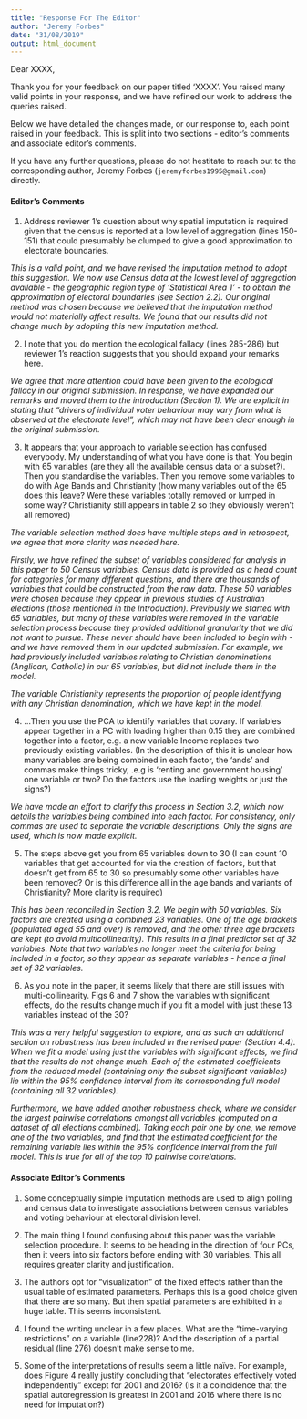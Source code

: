 ```yaml
---
title: "Response For The Editor"
author: "Jeremy Forbes"
date: "31/08/2019"
output: html_document
---
```


Dear XXXX,

Thank you for your feedback on our paper titled 'XXXX'. You raised many valid points in your response, and we have refined our work to address the queries raised. 

Below we have detailed the changes made, or our response to, each point raised in your feedback. This is split into two sections - editor's comments and associate editor's comments.

If you have any further questions, please do not hestitate to reach out to the corresponding author, Jeremy Forbes (`jeremyforbes1995@gmail.com`) directly.


#### Editor's Comments

1. Address reviewer 1's question about why spatial imputation is required given that the census is reported at a low level of aggregation (lines 150-151) that could presumably be clumped to give a good approximation to electorate boundaries.

*This is a valid point, and we have revised the imputation method to adopt this suggestion. We now use Census data at the lowest level of aggregation available - the geographic region type of 'Statistical Area 1' - to obtain the approximation of electoral boundaries (see Section 2.2). Our original method was chosen because we believed that the imputation method would not materially affect results. We found that our results did not change much by adopting this new imputation method.*

2. I note that you do mention the ecological fallacy (lines 285-286) but reviewer 1's reaction suggests that you should expand your remarks here.

*We agree that more attention could have been given to the ecological fallacy in our original submission. In response, we have expanded our remarks and moved them to the introduction (Section 1). We are explicit in stating that "drivers of individual voter behaviour may vary from what is observed at the electorate level", which may not have been clear enough in the original submission.*

3. It appears that your approach to variable selection has confused everybody. My understanding of what you have done is that: You begin with 65 variables (are they all the available census data or a subset?). Then you standardise the variables. Then you remove some variables to do with Age Bands and Christianity (how many variables out of the 65 does this leave? Were these variables totally removed or lumped in some way? Christianity still appears in table 2 so they obviously weren't all removed)

*The variable selection method does have multiple steps and in retrospect, we agree that more clarity was needed here.*

*Firstly, we have refined the subset of variables considered for analysis in this paper to 50 Census variables. Census data is provided as a head count for categories for many different questions, and there are thousands of variables that could be constructed from the raw data. These 50 variables were chosen because they appear in previous studies of Australian elections (those mentioned in the Introduction). Previously we started with 65 variables, but many of these variables were removed in the variable selection process because they provided additional granularity that we did not want to pursue. These never should have been included to begin with - and we have removed them in our updated submission. For example, we had previously included variables relating to Christian denominations (Anglican, Catholic) in our 65 variables, but did not include them in the model.*

*The variable Christianity represents the proportion of people identifying with any Christian denomination, which we have kept in the model.*

4. ...Then you use the PCA to identify variables that covary. If variables appear together in a PC with loading higher than 0.15 they are combined together into a factor, e.g. a new variable Income replaces two previously existing variables. (In the description of this it is unclear how many variables are being combined in each factor, the ‘ands’ and commas make things tricky, .e.g is ‘renting and government housing’ one variable or two? Do the factors use the loading weights or just the signs?)

*We have made an effort to clarify this process in Section 3.2, which now details the variables being combined into each factor. For consistency, only commas are used to separate the variable descriptions. Only the signs are used, which is now made explicit.*

5. The steps above get you from 65 variables down to 30 (I can count 10 variables that  get accounted for via the creation of factors, but that doesn't get from 65 to 30 so presumably some other variables have been removed? Or is this difference all in the age bands and variants of Christianity? More clarity is required)

*This has been reconciled in Section 3.2. We begin with 50 variables. Six factors are created using a combined 23 variables. One of the age brackets (populated aged 55 and over) is removed, and the other three age brackets are kept (to avoid multicollinearity). This results in a final predictor set of 32 variables. Note that two variables no longer meet the criteria for being included in a factor, so they appear as separate variables - hence a final set of 32 variables.*

6. As you note in the paper, it seems likely that there are still issues with multi-collinearity. Figs 6 and 7 show the variables with significant effects, do the results change much if you fit a model with just these 13 variables instead of the 30?

*This was a very helpful suggestion to explore, and as such an additional section on robustness has been included in the revised paper (Section 4.4). When we fit a model using just the variables with significant effects, we find that the results do not change much. Each of the estimated coefficients from the reduced model (containing only the subset significant variables) lie within the 95% confidence interval from its corresponding full model (containing all 32 variables).*

*Furthermore, we have added another robustness check, where we consider the largest pairwise correlations amongst all variables (computed on a dataset of all elections combined). Taking each pair one by one, we remove one of the two variables, and find that the estimated coefficient for the remaining variable lies within the 95% confidence interval from the full model. This is true for all of the top 10 pairwise correlations.*


#### Associate Editor's Comments

1. Some conceptually simple imputation methods are used to align polling and census data to investigate associations between census variables and voting behaviour at electoral division level.

2. The main thing I found confusing about this paper was the variable selection procedure. It seems to be heading in the direction of four PCs, then it veers into six factors before ending with 30 variables. This all requires greater clarity and justification.

3. The authors opt for “visualization” of the fixed effects rather than the usual table of estimated parameters. Perhaps this is a good choice given that there are so many. But then spatial parameters are exhibited in a huge table. This seems inconsistent.

4. I found the writing unclear in a few places. What are the “time-varying restrictions” on a variable (line228)? And the description of a partial residual (line 276) doesn’t make sense to me.

5. Some of the interpretations of results seem a little naïve. For example, does Figure 4 really justify concluding that “electorates effectively voted independently” except for 2001 and 2016? (Is it a coincidence that the spatial autoregression is greatest in 2001 and 2016 where there is no need for imputation?)
